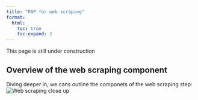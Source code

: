```yaml
---
title: "RAP for web scraping"
format:
  html:
    toc: true
    toc-expand: 2
---
```


::: callout-note
This page is still under construction
:::

## Overview of the web scraping component

Diving deeper in, we cans outline the componets of the web scraping step:
![Web scraping close up](../images/ads-process-overview-webscraping-high-level-overvieq.svg)

